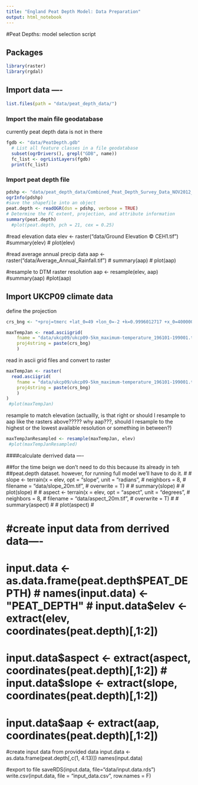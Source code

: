 ```yaml
---
title: "England Peat Depth Model: Data Preparation"
output: html_notebook
---
```


#Peat Depths: model selection script


## Packages 
```r
library(raster)
library(rgdal)
```


## Import data ----
```r
list.files(path = "data/peat_depth_data/")
```

### Import the main file geodatabase 

currently peat depth data is not in there
```r
fgdb <- "data/PeatDepth.gdb"
  # List all feature classes in a file geodatabase
  subset(ogrDrivers(), grepl("GDB", name))
  fc_list <- ogrListLayers(fgdb)
  print(fc_list)
```


### Import peat depth file
```r
pdshp <- "data/peat_depth_data/Combined_Peat_Depth_Survey_Data_NOV2012_ALLDATA.shp"
ogrInfo(pdshp)
#save the shapefile into an object
peat.depth <- readOGR(dsn = pdshp, verbose = TRUE)
# Determine the FC extent, projection, and attribute information
summary(peat.depth)
  #plot(peat.depth, pch = 21, cex = 0.25)

```

#read elevation data
elev <- raster("data/Ground Elevation © CEH1.tif")
  #summary(elev)
#  plot(elev)

#read average annual precip data
aap <- raster("data/Average_Annual_Rainfall.tif") 
 # summary(aap)
#  plot(aap)

#resample to DTM raster resolution
aap <- resample(elev, aap)
  #summary(aap)
  #plot(aap)


## Import UKCP09 climate data

define the projection 
```r
crs_bng <- "+proj=tmerc +lat_0=49 +lon_0=-2 +k=0.9996012717 +x_0=400000 +y_0=-100000 +ellps=airy +datum=OSGB36 +units=m +no_defs" 
```


```r
maxTempJan <- read.asciigrid(
    fname = "data/ukcp09/ukcp09-5km_maximum-temperature_196101-199001.txt",
    proj4string = paste(crs_bng)
    )

```


read in ascii grid files and convert to raster
```r
maxTempJan <- raster(
  read.asciigrid(
    fname = "data/ukcp09/ukcp09-5km_maximum-temperature_196101-199001.txt",
    proj4string = paste(crs_bng)
    )
)
 #plot(maxTempJan)
```

resample to match elevation (actuallly, is that right or should I resample to aap like the rasters above????? why aap???, should I resample to the highest or the lowest available resolution or something in between?)
```r
maxTempJanResampled <- resample(maxTempJan, elev)
 #plot(maxTempJanResampled)
```



####calculate derrived data ----

##for the time beign we don't need to do this because its already in teh
##peat.depth dataset.  however, for running full model we'll have to do it.
# 
# slope <- terrain(x = elev, opt = "slope", unit = "radians",
#                  neighbors = 8,
#                  filename = "data/slope_20m.tif", 
#                  overwrite = T)
#   # summary(slope)
#   #  plot(slope)
# 
# aspect <- terrain(x = elev, opt = "aspect", unit = "degrees",
#                   neighbors = 8,
#                   filename = "data/aspect_20m.tif", 
#                   overwrite = T)
#   #  summary(aspect)
#   #  plot(aspect)
# 



# #create input data from derrived data----
# input.data <- as.data.frame(peat.depth$PEAT_DEPTH)
# names(input.data) <- "PEAT_DEPTH"
# input.data$elev <- extract(elev, coordinates(peat.depth)[,1:2])
# input.data$aspect <- extract(aspect, coordinates(peat.depth)[,1:2])
# input.data$slope <- extract(slope, coordinates(peat.depth)[,1:2])
# input.data$aap <- extract(aap, coordinates(peat.depth)[,1:2])



#create input data from provided data
input.data <- as.data.frame(peat.depth[,c(1, 4:13)])
names(input.data)

#export to file
saveRDS(input.data, file="data/input.data.rds")
write.csv(input.data, file = "input_data.csv", row.names = F)
 